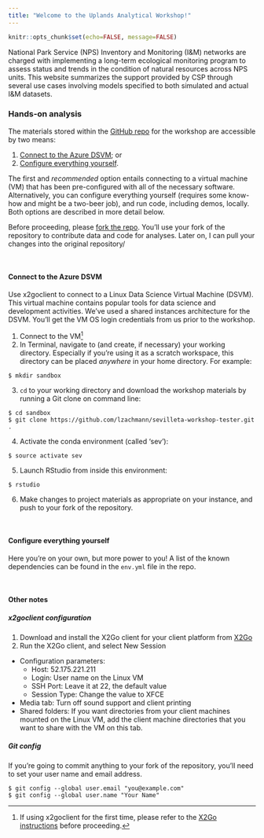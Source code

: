 ```yaml
---
title: "Welcome to the Uplands Analytical Workshop!"
---
```


```r
knitr::opts_chunk$set(echo=FALSE, message=FALSE)
```

National Park Service (NPS) Inventory and Monitoring (I&M) networks are charged with implementing a long-term ecological monitoring program to assess status and trends in the condition of natural resources across NPS units. This website summarizes the support provided by CSP through several use cases involving models specified to both simulated and actual I&M datasets. 

### Hands-on analysis
The materials stored within the [GitHub repo](https://github.com/lzachmann/sevilleta-workshop-tester) for the workshop are accessible by two means:

1. [Connect to the Azure DSVM](#option1); or
2. [Configure everything yourself](#option2).

The first and _recommended_ option entails connecting to a virtual machine (VM) that has been pre-configured with all of the necessary software. Alternatively, you can configure everything yourself (requires some know-how and might be a two-beer job), and run code, including demos, locally. Both options are described in more detail below.   

Before proceeding, please [fork the repo](https://help.github.com/articles/fork-a-repo/). You'll use your fork of the repository to contribute data and code for analyses. Later on, I can pull your changes into the original repository/ 

<br>

#### Connect to the Azure DSVM {#option1}
Use x2goclient to connect to a Linux Data Science Virtual Machine (DSVM). This virtual machine contains popular tools for data science and development activities. We've used a shared instances architecture for the DSVM. You'll get the VM OS login credentials from us prior to the workshop. 

1. Connect to the VM^[If using x2goclient for the first time, please refer to the [X2Go instructions](#x2goconfig) before proceeding.]
2. In Terminal, navigate to (and create, if necessary) your working directory. Especially if you're using it as a scratch workspace, this directory can be placed _anywhere_ in your home directory. For example:  
```
$ mkdir sandbox
```
3. `cd` to your working directory and download the workshop materials by running a Git clone on command line:   
```
$ cd sandbox
$ git clone https://github.com/lzachmann/sevilleta-workshop-tester.git .
```
4. Activate the conda environment (called 'sev'):
```
$ source activate sev
```
5. Launch RStudio from inside this environment:  
```
$ rstudio
```
6. Make changes to project materials as appropriate on your instance, and push to your fork of the repository.  

<br>

#### Configure everything yourself {#option2}
Here you're on your own, but more power to you! A list of the known dependencies can be found in the `env.yml` file in the repo.

<br>

#### Other notes
#####  x2goclient configuration {#x2goconfig}
1. Download and install the X2Go client for your client platform from
[X2Go](http://wiki.x2go.org/doku.php/doc:installation:x2goclient)
2. Run the X2Go client, and select New Session
  * Configuration parameters:  
    - Host: 52.175.221.211  
    - Login: User name on the Linux VM  
    - SSH Port: Leave it at 22, the default value  
    - Session Type: Change the value to XFCE  
  * Media tab: Turn off sound support and client printing
  * Shared folders: If you want directories from your client machines mounted on the Linux VM, add the client machine directories that you want to share with the VM on this tab.
  
##### Git config
If you're going to commit anything to your fork of the repository, you'll need to set your user name and email address. 

```
$ git config --global user.email "you@example.com"
$ git config --global user.name "Your Name"
```
